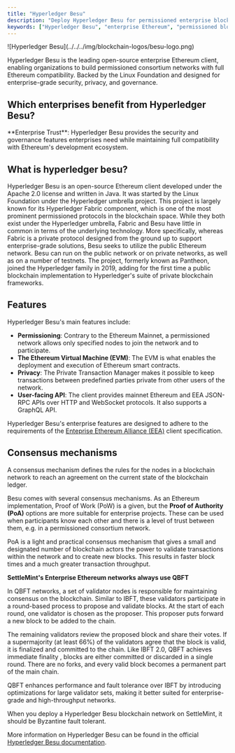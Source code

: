 ```yaml
---
title: "Hyperledger Besu"
description: "Deploy Hyperledger Besu for permissioned enterprise blockchain networks. Compare Besu's QBFT consensus, privacy features, and EEA compliance for consortium applications."
keywords: ["Hyperledger Besu", "enterprise Ethereum", "permissioned blockchain", "QBFT consensus", "consortium", "EEA", "privacy"]
---
```



<div className="flex items-start gap-6 mb-8">
  <div className="flex-shrink-0 w-16">
    ![Hyperledger Besu](../../../img/blockchain-logos/besu-logo.png)
  </div>
  <div className="flex-1">
    <p className="text-lg mb-4">
      Hyperledger Besu is the leading open-source enterprise Ethereum client, enabling organizations to build permissioned consortium networks with full Ethereum compatibility. Backed by the Linux Foundation and designed for enterprise-grade security, privacy, and governance.
    </p>
  </div>
</div>

## Which enterprises benefit from Hyperledger Besu?

<Cards>
  <Card title="Financial Consortiums" description="Banks and financial institutions building trade finance, settlement networks, and cross-border payment systems with known participants." />
  <Card title="Supply Chain Networks" description="Manufacturers, retailers, and logistics providers creating transparent, auditable supply chains with controlled access and data privacy." />
  <Card title="Healthcare Alliances" description="Healthcare organizations sharing patient data, research, and medical records while maintaining HIPAA compliance and access controls." />
  <Card title="Government Networks" description="Public sector agencies building inter-agency networks for citizen services, voting systems, and regulatory compliance platforms." />
</Cards>

<Callout type="info">
  **Enterprise Trust**: Hyperledger Besu provides the security and governance features enterprises need while maintaining full compatibility with Ethereum's development ecosystem.
</Callout>

## What is hyperledger besu?

Hyperledger Besu is an open-source Ethereum client developed under the Apache
2.0 license and written in Java. It was started by the Linux Foundation under
the Hyperledger umbrella project. This project is largely known for its
Hyperledger Fabric component, which is one of the most prominent permissioned
protocols in the blockchain space. While they both exist under the Hyperledger
umbrella, Fabric and Besu have little in common in terms of the underlying
technology. More specifically, whereas Fabric is a private protocol designed
from the ground up to support enterprise-grade solutions, Besu seeks to utilize
the public Ethereum network. Besu can run on the public network or on private
networks, as well as on a number of testnets. The project, formerly known as
Pantheon, joined the Hyperledger family in 2019, adding for the first time a
public blockchain implementation to Hyperledger's suite of private blockchain
frameworks.

## Features

Hyperledger Besu's main features include:

- **Permissioning**: Contrary to the Ethereum Mainnet, a permissioned network
  allows only specified nodes to join the network and to participate.
- **The Ethereum Virtual Machine (EVM)**: The EVM is what enables the deployment
  and execution of Ethereum smart contracts.
- **Privacy**: The Private Transaction Manager makes it possible to keep
  transactions between predefined parties private from other users of the
  network.
- **User-facing API**: The client provides mainnet Ethereum and EEA JSON-RPC
  APIs over HTTP and WebSocket protocols. It also supports a GraphQL API.

Hyperledger Besu's enterprise features are designed to adhere to the
requirements of the
[Enteprise Ethereum Alliance (EEA)](https://entethalliance.org/) client
specification.

## Consensus mechanisms

A consensus mechanism defines the rules for the nodes in a blockchain network to
reach an agreement on the current state of the blockchain ledger.

Besu comes with several consensus mechanisms. As an Ethereum implementation,
Proof of Work (PoW) is a given, but the **Proof of Authority (PoA)** options are
more suitable for enterprise projects. These can be used when participants know
each other and there is a level of trust between them, e.g. in a permissioned
consortium network.

PoA is a light and practical consensus mechanism that gives a small and
designated number of blockchain actors the power to validate transactions within
the network and to create new blocks. This results in faster block times and a
much greater transaction throughput.

**SettleMint's Enterprise Ethereum networks always use QBFT**

In QBFT networks, a set of validator nodes is responsible for maintaining
consensus on the blockchain. Similar to IBFT, these validators participate in a
round-based process to propose and validate blocks. At the start of each round,
one validator is chosen as the proposer. This proposer puts forward a new block
to be added to the chain.

The remaining validators review the proposed block and share their votes. If a
supermajority (at least 66%) of the validators agree that the block is valid, it
is finalized and committed to the chain. Like IBFT 2.0, QBFT achieves immediate
finality , blocks are either committed or discarded in a single round. There are
no forks, and every valid block becomes a permanent part of the main chain.

QBFT enhances performance and fault tolerance over IBFT by introducing
optimizations for large validator sets, making it better suited for
enterprise-grade and high-throughput networks.

When you deploy a Hyperledger Besu blockchain network on SettleMint, it should
be Byzantine fault tolerant.

More information on Hyperledger Besu can be found in the official
[Hyperledger Besu documentation](https://besu.hyperledger.org/en/stable/).
